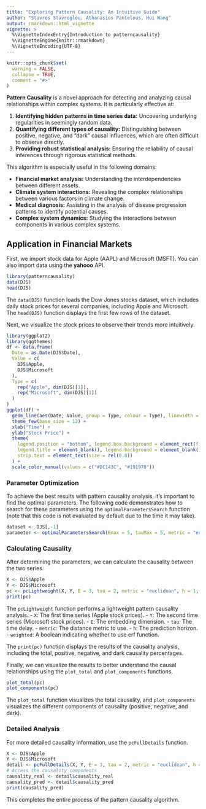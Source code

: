 ```yaml
---
title: "Exploring Pattern Causality: An Intuitive Guide"
author: "Stavros Stavroglou, Athanasios Pantelous, Hui Wang"
output: rmarkdown::html_vignette
vignette: >
  %\VignetteIndexEntry{Introduction to patterncausality}
  %\VignetteEngine{knitr::rmarkdown}
  %\VignetteEncoding{UTF-8}
---
```


```r
knitr::opts_chunk$set(
  warning = FALSE,
  collapse = TRUE,
  comment = "#>"
)
```

**Pattern Causality** is a novel approach for detecting and analyzing causal relationships within complex systems. It is particularly effective at:

1.  **Identifying hidden patterns in time series data:** Uncovering underlying regularities in seemingly random data.
2.  **Quantifying different types of causality:** Distinguishing between positive, negative, and "dark" causal influences, which are often difficult to observe directly.
3.  **Providing robust statistical analysis:** Ensuring the reliability of causal inferences through rigorous statistical methods.

This algorithm is especially useful in the following domains:

-   **Financial market analysis:** Understanding the interdependencies between different assets.
-   **Climate system interactions:** Revealing the complex relationships between various factors in climate change.
-   **Medical diagnosis:** Assisting in the analysis of disease progression patterns to identify potential causes.
-   **Complex system dynamics:** Studying the interactions between components in various complex systems.

## Application in Financial Markets

First, we import stock data for Apple (AAPL) and Microsoft (MSFT). You can also import data using the **yahooo** API.

```r
library(patterncausality)
data(DJS)
head(DJS)
```

The `data(DJS)` function loads the Dow Jones stocks dataset, which includes daily stock prices for several companies, including Apple and Microsoft. The `head(DJS)` function displays the first few rows of the dataset.

Next, we visualize the stock prices to observe their trends more intuitively.

```r
library(ggplot2)
library(ggthemes)
df <- data.frame(
  Date = as.Date(DJS$Date),
  Value = c(
    DJS$Apple,
    DJS$Microsoft
  ),
  Type = c(
    rep("Apple", dim(DJS)[1]),
    rep("Microsoft", dim(DJS)[1])
  )
)
ggplot(df) +
  geom_line(aes(Date, Value, group = Type, colour = Type), linewidth = 0.4) +
  theme_few(base_size = 12) +
  xlab("Time") +
  ylab("Stock Price") +
  theme(
    legend.position = "bottom", legend.box.background = element_rect(fill = NA, color = "black", linetype = 1), legend.key = element_blank(),
    legend.title = element_blank(), legend.background = element_blank(), axis.text = element_text(size = rel(0.8)),
    strip.text = element_text(size = rel(0.8))
  ) +
  scale_color_manual(values = c("#DC143C", "#191970"))
```

### Parameter Optimization

To achieve the best results with pattern causality analysis, it's important to find the optimal parameters. The following code demonstrates how to search for these parameters using the `optimalParametersSearch` function (note that this code is not evaluated by default due to the time it may take).

```r
dataset <- DJS[,-1]
parameter <- optimalParametersSearch(Emax = 5, tauMax = 5, metric = "euclidean", dataset = dataset)
```

### Calculating Causality

After determining the parameters, we can calculate the causality between the two series.

```r
X <- DJS$Apple
Y <- DJS$Microsoft
pc <- pcLightweight(X, Y, E = 3, tau = 2, metric = "euclidean", h = 1, weighted = TRUE)
print(pc)
```

The `pcLightweight` function performs a lightweight pattern causality analysis.
  - `X`: The first time series (Apple stock prices).
  - `Y`: The second time series (Microsoft stock prices).
  - `E`: The embedding dimension.
  - `tau`: The time delay.
  - `metric`: The distance metric to use.
  - `h`: The prediction horizon.
  - `weighted`: A boolean indicating whether to use erf function.

The `print(pc)` function displays the results of the causality analysis, including the total, positive, negative, and dark causality percentages.

Finally, we can visualize the results to better understand the causal relationships using the `plot_total` and `plot_components` functions.

```r
plot_total(pc)
plot_components(pc)
```

The `plot_total` function visualizes the total causality, and `plot_components` visualizes the different components of causality (positive, negative, and dark).

### Detailed Analysis

For more detailed causality information, use the `pcFullDetails` function.

```r
X <- DJS$Apple
Y <- DJS$Microsoft
detail <- pcFullDetails(X, Y, E = 3, tau = 2, metric = "euclidean", h = 1, weighted = TRUE)
# Access the causality components
causality_real <- detail$causality_real
causality_pred <- detail$causality_pred
print(causality_pred)
```

This completes the entire process of the pattern causality algorithm.

